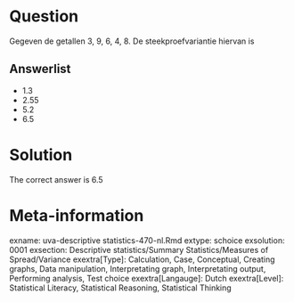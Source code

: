 Question
========

Gegeven de getallen 3, 9, 6, 4, 8. De steekproefvariantie hiervan is

Answerlist
----------
* 1.3
* 2.55
* 5.2
* 6.5

Solution
========

The correct answer is  6.5

Meta-information
================
exname: uva-descriptive statistics-470-nl.Rmd
extype: schoice
exsolution: 0001
exsection: Descriptive statistics/Summary Statistics/Measures of Spread/Variance
exextra[Type]: Calculation, Case, Conceptual, Creating graphs, Data manipulation, Interpretating graph, Interpretating output, Performing analysis, Test choice
exextra[Langauge]: Dutch
exextra[Level]: Statistical Literacy, Statistical Reasoning, Statistical Thinking
